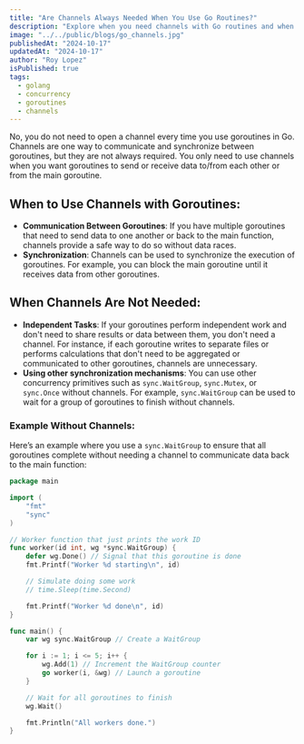 ```yaml
---
title: "Are Channels Always Needed When You Use Go Routines?"
description: "Explore when you need channels with Go routines and when other synchronization methods like WaitGroup are sufficient."
image: "../../public/blogs/go_channels.jpg"
publishedAt: "2024-10-17"
updatedAt: "2024-10-17"
author: "Roy Lopez"
isPublished: true
tags:
  - golang
  - concurrency
  - goroutines
  - channels
---
```


No, you do not need to open a channel every time you use goroutines in Go. Channels are one way to communicate and synchronize between goroutines, but they are not always required. You only need to use channels when you want goroutines to send or receive data to/from each other or from the main goroutine.

## When to Use Channels with Goroutines:

- **Communication Between Goroutines**: If you have multiple goroutines that need to send data to one another or back to the main function, channels provide a safe way to do so without data races.
- **Synchronization**: Channels can be used to synchronize the execution of goroutines. For example, you can block the main goroutine until it receives data from other goroutines.

## When Channels Are Not Needed:

- **Independent Tasks**: If your goroutines perform independent work and don't need to share results or data between them, you don't need a channel. For instance, if each goroutine writes to separate files or performs calculations that don't need to be aggregated or communicated to other goroutines, channels are unnecessary.
- **Using other synchronization mechanisms**: You can use other concurrency primitives such as `sync.WaitGroup`, `sync.Mutex`, or `sync.Once` without channels. For example, `sync.WaitGroup` can be used to wait for a group of goroutines to finish without channels.

### Example Without Channels:

Here’s an example where you use a `sync.WaitGroup` to ensure that all goroutines complete without needing a channel to communicate data back to the main function:

```go
package main

import (
	"fmt"
	"sync"
)

// Worker function that just prints the work ID
func worker(id int, wg *sync.WaitGroup) {
	defer wg.Done() // Signal that this goroutine is done
	fmt.Printf("Worker %d starting\n", id)

	// Simulate doing some work
	// time.Sleep(time.Second)

	fmt.Printf("Worker %d done\n", id)
}

func main() {
	var wg sync.WaitGroup // Create a WaitGroup

	for i := 1; i <= 5; i++ {
		wg.Add(1) // Increment the WaitGroup counter
		go worker(i, &wg) // Launch a goroutine
	}

	// Wait for all goroutines to finish
	wg.Wait()

	fmt.Println("All workers done.")
}
```
